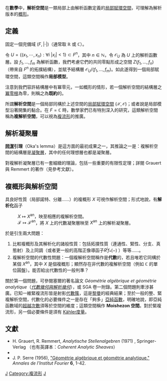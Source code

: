 在'''數學'''中，'''解析空間'''是一類局部上由解析函數定義的[[賦環空間|局部賦環空間]]，可理解為解析版本的[[概形|概形]]。

==定義==
固定一個完備域 <math>(F, |\cdot|)</math>（通常取 <math>\mathbb{R}</math> 或 <math>\mathbb{C}</math>）。

令 <math>U = \{(x_1, \cdots, x_n) : \forall i \; |x_i|  < 1 \} \subset F^n</math>，其中 <math>n \in \mathbb{N}</math>，令 <math>\mathcal{O}_U</math> 為 <math>U</math> 上的解析函數層。設 <math>f_1, \ldots, f_m</math> 為解析函數，我們考慮它們的共同零點形成之空間 <math>Z(f_1, \ldots, f_n)</math> （帶來自 <math>F^n</math> 的拓撲結構），並賦予結構層 <math>\mathcal{O}_U/(f_1, \ldots, f_m)</math>。如此遂得到一個局部賦環空間，這類空間稱作'''局部模型'''。

注意到我們容許結構層中有冪零元，一如概形的情形，若一個解析空間的結構層之[[冪零根|冪零根]]為零，則稱之為'''既約'''的。

所謂'''解析空間'''是一個局部同構於上述空間的[[賦環空間|局部賦環空間]] <math>(\mathcal{X},\mathcal{O})</math>；或者說是局部模型沿著開集的黏合。在 <math>F = \mathbb{C}</math> 時，數學家們已有特別深入的研究，這類解析空間稱為'''複解析空間'''，可以視為[[複流形|複流形]]的推廣。

==解析凝聚層==
'''[[岡潔|岡潔]]引理'''（Oka's lemma）是這方面的最初成果之一，其推論之一是：複解析空間的結構層是[[凝聚層|凝聚層]]，其中的任何理想層也都是凝聚層。

對複解析凝聚層已有一套細緻的理論，包括一些重要的有限性定理；詳閱 Grauert 與 Remmert 的著作（見參考文獻）。

==複概形與解析空間==
具良好性質（局部諾特、分離……）的複概形 <math>X</math> 可視作解析空間；形式地說，有'''解析化'''函子
: <math>X \mapsto X^\mathrm{an}</math>，映至相應的複解析空間。
: <math>\mathcal{F} \mapsto \mathcal{F}^\mathrm{an}</math>，將 <math>X</math> 上的代數凝聚層映至 <math>X^\mathrm{an}</math> 上的解析凝聚層。

於是引生兩大問題：
# 比較複概形及其解析化的諸般性質：包括拓撲性質（連通性、緊性、分支、真態射）及上同調（或者更一般的高階正像導函子<math>R^i f_*(-)</math> ）等等……。
# 複解析空間的代數性問題：一個複解析空間稱作是'''代數'''的，若且唯若它同構於某個 <math>X^\mathrm{an}</math>，其中 <math>X</math> 是個複概形；顯然存在非代數的複解析空間（例如 <math>\mathbb{C}</math> 的單位圓盤）。能否給出代數性的一般判準？

關於第一個問題，可參閱塞爾的著名論文 ''Géométrie algébrique et géométrie analytique''（''[[代數幾何與解析幾何|代數幾何與解析幾何]]''），或 SGA 卷一附錄。第二個問題則牽涉甚廣。已知一維緊複流形皆是射影[[代數簇|代數簇]]，這是[[黎曼|黎曼]]的經典結果；至於一般的整、緊複解析空間，代數化的必要條件之一是存在「夠多」[[亞純函數|亞純函數]]，明確地說，即亞純函數域的[[超越次數|超越次數]]須等於空間的維度；這類空間稱作 '''Moishezon 空間'''。對於緊複流形，另一個必要條件是須有 [[Kähler度量|Kähler度量]]。

==文獻==
* H. Grauert,   R. Remmert,  ''Analytische Stellenalgebren'' (1971) , Springer-Verlag （也有英譯本：''Coherent Analytic Sheaves''）
*{{cite book
 | last = Grothendieck
 | first = Alexandre
 | coauthors = Michèle Raynaud
 | title = Séminaire de Géométrie Algébrique du Bois Marie - 1960-61 - Revêtements étales et groupe fondamental - (SGA 1) (Documents Mathématiques '''3''')
 | origyear = 1971
 | year = 2003
 | publisher = Société Mathématique de France
 | language = fr
 | pages = xviii+327
 | id = ISBN 978-2-85629-141-2 
}}
* J. P. Serre (1956), [http://www.numdam.org/numdam-bin/item?id=AIF_1956__6__1_0 "Géométrie algébrique et géométrie analytique."] {{Wayback|url=http://www.numdam.org/numdam-bin/item?id=AIF_1956__6__1_0 |date=20160303191652 }} ''Annales de l'Institut Fourier'' '''6''', 1-42.

[[Category:代數幾何|J]]
[[Category:複流形|Category:複流形]]
[[Category:微分幾何|J]]